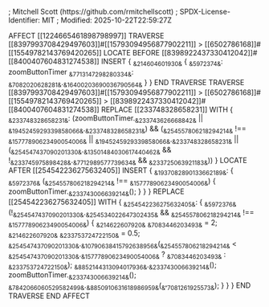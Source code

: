 ; Mitchell Scott (https://github.com/rmitchellscott)
; SPDX-License-Identifier: MIT
; Modified: 2025-10-22T22:59:27Z

AFFECT [[1224665461898798997]]
    TRAVERSE [[8397993708429497603]]#[[15793094956877902211]] > [[6502786168]]#[[15549782143769420265]]
        LOCATE BEFORE [[8398922437330412042]]#[[8400407604831274538]]
        INSERT {
            ~&214604601930&~ {
                ~&5972374&~: zoomButtonTimer
                ~&7713147298280334&~: ~&7082020628281&~.~&16400203690036790564&~
            }
        }
    END TRAVERSE
    TRAVERSE [[8397993708429497603]]#[[15793094956877902211]] > [[6502786168]]#[[15549782143769420265]] > [[8398922437330412042]]#[[8400407604831274538]]
        REPLACE [[233748328658231]] WITH {
            ~&233748328658231&~: (zoomButtonTimer.~&233743626668842&~ || ~&1945245929339858066&~.~&233748328658231&~)
                  && (~&254557806218294214&~ !== ~&15777890623490054006&~ || ~&1945245929339858066&~.~&233748328658231&~ || (~&254547437090201330&~.~&13501484030617440462&~ && !~&233745975898428&~.~&7712989577739634&~ && ~&233725063921183&~))
        }
        LOCATE AFTER [[254542236275632405]]
        INSERT {
            ~&1937082890133662189&~: {
                ~&5972376&~ (~&254557806218294214&~ !== ~&15777890623490054006&~) {
                    zoomButtonTimer.~&233743006639214&~();
                }
            }
        }
        REPLACE [[254542236275632405]] WITH {
            ~&254542236275632405&~: {
                ~&5972376&~ (!~&254547437090201330&~.~&254534022647302435&~ && ~&254557806218294214&~ !== ~&15777890623490054006&~) {
                    ~&214622607920&~ ~&7083446203493&~ = 2;
                    ~&214622607920&~ ~&233753724722150&~ = 0.5;
                    ~&254547437090201330&~.~&10790638415792638956&~(~&254557806218294214&~ < ~&254547437090201330&~.~&15777890623490054006&~ ? ~&7083446203493&~ : ~&233753724722150&~);
                    ~&8852144313094017936&~.~&233743006639214&~();
                    zoomButtonTimer.~&233743006639214&~();
                    ~&7842066060529582499&~.~&8850910631618986959&~(~&"7081261925573&~);
                }
            }
        }
    END TRAVERSE
END AFFECT
